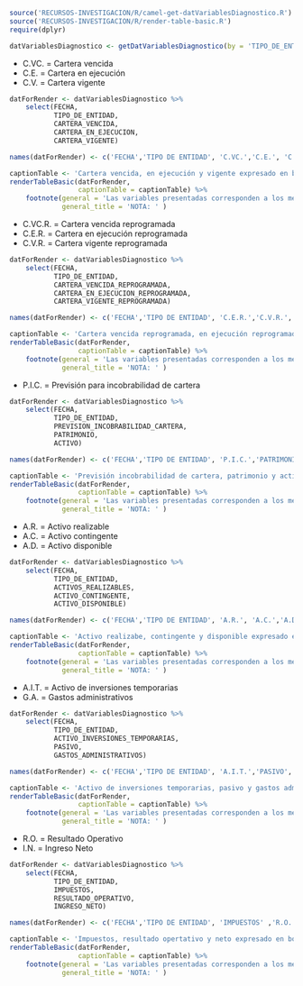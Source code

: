 
<!-- FUNCIONES NECESARIAS -->
```r
source('RECURSOS-INVESTIGACION/R/camel-get-datVariablesDiagnostico.R')
source('RECURSOS-INVESTIGACION/R/render-table-basic.R')
require(dplyr)

datVariablesDiagnostico <- getDatVariablesDiagnostico(by = 'TIPO_DE_ENTIDAD',gestionInc = 2022)

```


\subsection*{Anexo 7 - Variables utilizadas en el diagnostico CAMEL}

\subsubsection*{Cartera vencida, en ejecución y vigente expresado en bolivianos utilizado en análisis CAMEL}

- C.VC. = Cartera vencida
- C.E. = Cartera en ejecución
- C.V. = Cartera vigente

```r
datForRender <- datVariablesDiagnostico %>% 
    select(FECHA,
           TIPO_DE_ENTIDAD,
           CARTERA_VENCIDA,
           CARTERA_EN_EJECUCION,
           CARTERA_VIGENTE)

names(datForRender) <- c('FECHA','TIPO DE ENTIDAD', 'C.VC.','C.E.', 'C.V.')

captionTable <- 'Cartera vencida, en ejecución y vigente expresado en bolivianos utilizado en análisis CAMEL'
renderTableBasic(datForRender, 
                 captionTable = captionTable) %>% 
    footnote(general = 'Las variables presentadas corresponden a los meses contenidos de la gestión 2022.',
             general_title = 'NOTA: ' )
```


\newpage
\subsubsection*{Cartera vencida reprogramada, en ejecución reprogramada y vigente reprogramada expresado en bolivianos utilizado en análisis CAMEL}

- C.VC.R. = Cartera vencida reprogramada
- C.E.R. = Cartera en ejecución reprogramada
- C.V.R. = Cartera vigente reprogramada

```r
datForRender <- datVariablesDiagnostico %>% 
    select(FECHA,
           TIPO_DE_ENTIDAD,
           CARTERA_VENCIDA_REPROGRAMADA,
           CARTERA_EN_EJECUCION_REPROGRAMADA,
           CARTERA_VIGENTE_REPROGRAMADA)

names(datForRender) <- c('FECHA','TIPO DE ENTIDAD', 'C.E.R.','C.V.R.','C.VC.R.')

captionTable <- 'Cartera vencida reprogramada, en ejecución reprogramada y vigente reprogramada expresado en bolivianos utilizado en análisis CAMEL'
renderTableBasic(datForRender, 
                 captionTable = captionTable) %>% 
    footnote(general = 'Las variables presentadas corresponden a los meses contenidos de la gestión 2022.',
             general_title = 'NOTA: ' )
```

\newpage
\subsubsection*{Previsión incobrabilidad de cartera, patrimonio y activo expresado en bolivianos utilizado en análisis CAMEL}

- P.I.C. = Previsión para incobrabilidad de cartera

```r
datForRender <- datVariablesDiagnostico %>% 
    select(FECHA,
           TIPO_DE_ENTIDAD,
           PREVISION_INCOBRABILIDAD_CARTERA,
           PATRIMONIO,
           ACTIVO)

names(datForRender) <- c('FECHA','TIPO DE ENTIDAD', 'P.I.C.','PATRIMONIO', 'ACTIVO')

captionTable <- 'Previsión incobrabilidad de cartera, patrimonio y activo expresado en bolivianos utilizado en análisis CAMEL'
renderTableBasic(datForRender, 
                 captionTable = captionTable) %>% 
    footnote(general = 'Las variables presentadas corresponden a los meses contenidos de la gestión 2022.',
             general_title = 'NOTA: ' )
```


\newpage
\subsubsection*{Activo realizabe, contingente y disponible expresado en bolivianos utilizado en análisis CAMEL}

- A.R. = Activo realizable
- A.C. = Activo contingente
- A.D. = Activo disponible

```r
datForRender <- datVariablesDiagnostico %>% 
    select(FECHA,
           TIPO_DE_ENTIDAD,
           ACTIVOS_REALIZABLES,
           ACTIVO_CONTINGENTE,
           ACTIVO_DISPONIBLE)

names(datForRender) <- c('FECHA','TIPO DE ENTIDAD', 'A.R.', 'A.C.','A.D.')

captionTable <- 'Activo realizabe, contingente y disponible expresado en bolivianos utilizado en análisis CAMEL'
renderTableBasic(datForRender, 
                 captionTable = captionTable) %>% 
    footnote(general = 'Las variables presentadas corresponden a los meses contenidos de la gestión 2022.',
             general_title = 'NOTA: ' )
```


\newpage
\subsubsection*{Activo de inversiones temporarias, pasivo y gastos administrativos expresado en bolivianos utilizado en análisis CAMEL}

- A.I.T. = Activo de inversiones temporarias
- G.A. = Gastos administrativos

```r
datForRender <- datVariablesDiagnostico %>% 
    select(FECHA,
           TIPO_DE_ENTIDAD,
           ACTIVO_INVERSIONES_TEMPORARIAS,
           PASIVO,
           GASTOS_ADMINISTRATIVOS)

names(datForRender) <- c('FECHA','TIPO DE ENTIDAD', 'A.I.T.','PASIVO', 'G.A.')

captionTable <- 'Activo de inversiones temporarias, pasivo y gastos administrativos expresado en bolivianos utilizado en análisis CAMEL'
renderTableBasic(datForRender, 
                 captionTable = captionTable) %>% 
    footnote(general = 'Las variables presentadas corresponden a los meses contenidos de la gestión 2022.',
             general_title = 'NOTA: ' )
```


\newpage
\subsubsection*{Impuestos, resultado opertativo y neto expresado en bolivianos utilizado en análisis CAMEL}

- R.O. = Resultado Operativo
- I.N. = Ingreso Neto

```r
datForRender <- datVariablesDiagnostico %>% 
    select(FECHA,
           TIPO_DE_ENTIDAD,
           IMPUESTOS,
           RESULTADO_OPERATIVO,
           INGRESO_NETO)

names(datForRender) <- c('FECHA','TIPO DE ENTIDAD', 'IMPUESTOS' ,'R.O.','I.N.')

captionTable <- 'Impuestos, resultado opertativo y neto expresado en bolivianos utilizado en análisis CAMEL'
renderTableBasic(datForRender, 
                 captionTable = captionTable) %>% 
    footnote(general = 'Las variables presentadas corresponden a los meses contenidos de la gestión 2022.',
             general_title = 'NOTA: ' )
```